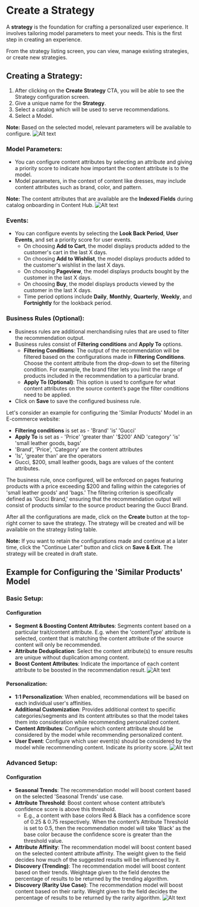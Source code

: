 # Create a Strategy

A **strategy** is the foundation for crafting a personalized user experience. It involves tailoring model parameters to meet your needs. This is the first step in creating an experience.


From the strategy listing screen, you can view, manage existing strategies, or create new strategies.

## Creating a Strategy:

1. After clicking on the **Create Strategy** CTA, you will be able to see the Strategy configuration screen.
2. Give a unique name for the **Strategy**.
3. Select a catalog which will be used to serve recommendations.
4. Select a Model.

**Note:** Based on the selected model, relevant parameters will be available to configure.
![Alt text](https://d1r1e7xjkfj7nz.cloudfront.net/strategylisting1b.png 'a title')
### Model Parameters:

- You can configure content attributes by selecting an attribute and giving a priority score to indicate how important the content attribute is to the model.
- Model parameters, in the context of content like dresses, may include content attributes such as brand, color, and pattern.

**Note:** The content attributes that are available are the **Indexed Fields** during catalog onboarding in Content Hub.
![Alt text](https://d1r1e7xjkfj7nz.cloudfront.net/strategy2b.png 'a title')
### Events:

- You can configure events by selecting the **Look Back Period**, **User Events**, and set a priority score for user events.
  - On choosing **Add to Cart**, the model displays products added to the customer's cart in the last X days.
  - On choosing **Add to Wishlist**, the model displays products added to the customer's wishlist in the last X days.
  - On choosing **Pageview**, the model displays products bought by the customer in the last X days.
  - On choosing **Buy**, the model displays products viewed by the customer in the last X days.
  - Time period options include **Daily**, **Monthly**, **Quarterly**, **Weekly**, and **Fortnightly** for the lookback period.

### Business Rules (Optional):

- Business rules are additional merchandising rules that are used to filter the recommendation output.
- Business rules consist of **Filtering conditions** and **Apply To** options.
  - **Filtering Conditions**: The output of the recommendation will be filtered based on the configurations made in **Filtering Conditions**. Choose the content attribute from the drop-down to set the filtering condition. For example, the brand filter lets you limit the range of products included in the recommendation to a particular brand.
  - **Apply To (Optional)**: This option is used to configure for what content attributes on the source content’s page the filter conditions need to be applied.
- Click on **Save** to save the configured business rule.

Let's consider an example for configuring the 'Similar Products' Model in an E-commerce website:

- **Filtering conditions** is set as - 'Brand' 'is' 'Gucci'
- **Apply To** is set as - 'Price' 'greater than' '$200' AND 'category' 'is' 'small leather goods, bags'
- 'Brand', 'Price', 'Category' are the content attributes
- 'Is', 'greater than' are the operators
- Gucci, $200, small leather goods, bags are values of the content attributes.

The business rule, once configured, will be enforced on pages featuring products with a price exceeding $200 and falling within the categories of 'small leather goods' and 'bags.' The filtering criterion is specifically defined as 'Gucci Brand,' ensuring that the recommendation output will consist of products similar to the source product bearing the Gucci Brand.

After all the configurations are made, click on the **Create** button at the top-right corner to save the strategy. The strategy will be created and will be available on the strategy listing table.

**Note:** If you want to retain the configurations made and continue at a later time, click the "Continue Later" button and click on **Save & Exit**. The strategy will be created in draft state.

## Example for Configuring the 'Similar Products' Model

### Basic Setup:

#### Configuration

- **Segment & Boosting Content Attributes**: Segments content based on a particular trait/content attribute. E.g. when the 'contentType' attribute is selected, content that is matching the content attribute of the source content will only be recommended.
- **Attribute Deduplication**: Select the content attribute(s) to ensure results are unique without duplication among content.
- **Boost Content Attributes**: Indicate the importance of each content attribute to be boosted in the recommendation result.
![Alt text](https://d1r1e7xjkfj7nz.cloudfront.net/strategy3b.png 'a title')
#### Personalization:

- **1:1 Personalization**: When enabled, recommendations will be based on each individual user's affinities.
- **Additional Customization**: Provides additional context to specific categories/segments and its content attributes so that the model takes them into consideration while recommending personalized content.
- **Content Attributes**: Configure which content attribute should be considered by the model while recommending personalized content.
- **User Event**: Configure which user event(s) should be considered by the model while recommending content. Indicate its priority score.
![Alt text](https://d1r1e7xjkfj7nz.cloudfront.net/strategy4b.png 'a title')
### Advanced Setup:

#### Configuration

- **Seasonal Trends**: The recommendation model will boost content based on the selected 'Seasonal Trends' use case.
- **Attribute Threshold**: Boost content whose content attribute’s confidence score is above this threshold.
  - E.g., a content with base colors Red & Black has a confidence score of 0.25 & 0.75 respectively. When the content’s Attribute Threshold is set to 0.5, then the recommendation model will take 'Black' as the base color because the confidence score is greater than the threshold value.
- **Attribute Affinity**: The recommendation model will boost content based on the selected content attribute affinity. The weight given to the field decides how much of the suggested results will be influenced by it.
- **Discovery (Trending)**: The recommendation model will boost content based on their trends. Weightage given to the field denotes the percentage of results to be returned by the trending algorithm.
- **Discovery (Rarity Use Case)**: The recommendation model will boost content based on their rarity. Weight given to the field decides the percentage of results to be returned by the rarity algorithm.
![Alt text](https://d1r1e7xjkfj7nz.cloudfront.net/strategy5b.png 'a title')